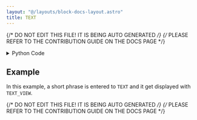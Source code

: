 ```yaml
---
layout: "@/layouts/block-docs-layout.astro"
title: TEXT
---
```


{/* DO NOT EDIT THIS FILE! IT IS BEING AUTO GENERATED */}
{/* PLEASE REFER TO THE CONTRIBUTION GUIDE ON THE DOCS PAGE */}


<PythonDocsDisplay docstring={docstring} />

<details>
<summary>Python Code</summary>

```python
from flojoy import TextBlob, flojoy, DataContainer
from typing import Optional


@flojoy
def TEXT(
    _: Optional[DataContainer] = None,
    value: str = "Hello World!",
) -> TextBlob:
    """The TEXT node returns a TextBlob DataContainer.

    Parameters
    ----------
    value : str
        The value set in Parameters.

    Returns
    -------
    TextBlob
        Return the value being set in Parameters.
    """

    return TextBlob(text_blob=value)

```

[Find this Flojoy Block on GitHub](https://github.com/flojoy-ai/blocks/blob/main/blocks/GENERATORS/SIMULATIONS/TEXT/TEXT.py)

</details>

## Example

<GetHelpWidget />

<AppDisplay app={app} blockName="TEXT" client:visible />

In this example, a short phrase is entered to `TEXT` and it get displayed with `TEXT_VIEW`.

{/* DO NOT EDIT THIS FILE! IT IS BEING AUTO GENERATED */}
{/* PLEASE REFER TO THE CONTRIBUTION GUIDE ON THE DOCS PAGE */}
